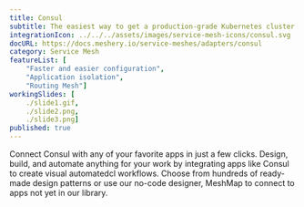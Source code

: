 ```yaml
---
title: Consul
subtitle: The easiest way to get a production-grade Kubernetes cluster up and running
integrationIcon: ../../../assets/images/service-mesh-icons/consul.svg
docURL: https://docs.meshery.io/service-meshes/adapters/consul
category: Service Mesh
featureList: [
    "Faster and easier configuration",
    "Application isolation",
    "Routing Mesh"]
workingSlides: [
    ./slide1.gif,
    ./slide2.png,
    ./slide3.png]
published: true
---
```


<p>
    Connect Consul with any of your favorite apps in just a few
    clicks. Design, build, and automate anything for your work by
    integrating apps like Consul to create visual automatedcl
    workflows. Choose from hundreds of ready-made design patterns or use
    our no-code designer, MeshMap to connect to apps not yet in our
    library.
</p>
